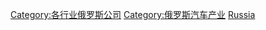 [[Category:各行业俄罗斯公司|Category:各行业俄罗斯公司]]
[[Category:俄罗斯汽车产业|Category:俄罗斯汽车产业]]
[[Category:各國汽車公司|Russia]]